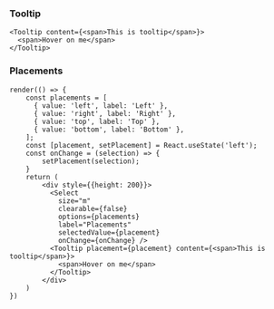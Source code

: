 
<Meta title="Components/Messaging/Tooltip" />

### Tooltip

```tsx live
<Tooltip content={<span>This is tooltip</span>}>
  <span>Hover on me</span>
</Tooltip>
```

### Placements

```tsx live
render(() => {
    const placements = [
      { value: 'left', label: 'Left' },
      { value: 'right', label: 'Right' },
      { value: 'top', label: 'Top' },
      { value: 'bottom', label: 'Bottom' },
    ];
    const [placement, setPlacement] = React.useState('left');
    const onChange = (selection) => {
        setPlacement(selection);
    }
    return (
        <div style={{height: 200}}>
          <Select
            size="m"
            clearable={false}
            options={placements}
            label="Placements"
            selectedValue={placement}
            onChange={onChange} />
          <Tooltip placement={placement} content={<span>This is tooltip</span>}>
            <span>Hover on me</span>
          </Tooltip>
        </div>
    )
})
```

<ArgsTable of={Tooltip} />
